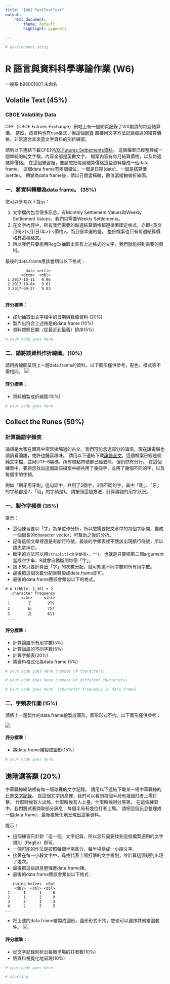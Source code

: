```yaml
---
title: "[W6] TextTextText"
output: 
    html_document:
        theme: default
        highlight: pygments

---
```


```r
# environment setup
```

R 語言與資料科學導論作業 (W6)
=============================

一般系 b96001001 未命名

## Volatile Text (45%)

### CBOE Volatility Data

CFE（CBOE Futures Exchange）網站上有一個網頁記錄了VIX期貨的每週結算價。
當然，該資料也有csv格式，但這個[網頁](http://cfe.cboe.com/market-data/settlement/volatility-settlements)
直接用文字方法記錄每週的結算價格，非常適合拿來當文字資料的剖析練習。

請到以下連結下載CFE的[VIX Futures Settlements資料](https://goo.gl/Yb5UEJ)。
這個檔案已經整理成一個單純的純文字檔，內容全部是英數文字。
檔案內容有每月結算價格，以及每週結算價格。
在這個練習裡，要請您把每週結算價格這些資料變成一個data frame。
這個data frame有兩個欄位，一個是日期(date)、一個是結算價(settle)。
轉變為data frame後，請以日期當橫軸，數值當縱軸做折線圖。

### 一、將資料轉變為data frame。 (35%)
您可以參考以下提示：

1. 文字檔內包含很多訊息，有Monthly Settlement Values和Weekly Settlement Values。我們只需要Weekly Settlements。
2. 在文字內容中，所有我們需要的每週結算價格都遵循著固定格式，亦即<英文月份>(<月/日/年>):<價格>。而且很幸運的是，
整份檔案也只有每週結算價格有這種格式。
3. 所以我們只要能用RegEx抽取出具有上述格式的文字，我們就能得到需要的資料。

最後的data.frame應該會類似以下格式：
```
         date settle
       <dttm>  <dbl>
 1 2017-10-11   9.96
 2 2017-10-04   9.61
 3 2017-09-27   9.83
 ...
```

#### 評分標準：

* 成功抽取出文字檔中的日期與數值資料 (20%)
* 製作出符合上述格是的data frame (10%)
* 資料按照日期（從最近到最舊）排序(5%)

```r
# your code goes here.
```

### 二、請將該資料作折線圖。(10%)

請用折線圖呈現上一題data.frame的資料。以下圖形僅供參考，配色、樣式等不需相同。
![](vix_ref.png)

#### 評分標準：

* 資料繪製成折線圖(10%)

```r
# your code goes here.
```

## Collect the Runes (50%)

### 計算論語字頻表

論語是大家在國高中常常接觸過的古文。我們可能念過部分的論語，現在讓電腦也讀讀看論語，或許也饒富趣味。
請用以下連結下載[論語全文](https://raw.githubusercontent.com/RLadsNTU/RLadsLab/master/W6_TextTextText/data/confucius.txt)。這個檔案已經是個純文字檔，並用UTF-8編碼，所有標點符號都已經去除，但仍然有分行。
在這個練習中，要請您找出這個論語檔案中總共用了幾個字，並用了幾個不同的字，以及每個字的字頻。

例如「刷牙用牙刷」這句話中，共用了5個字，3個不同的字。其中「刷」、「牙」的字頻都是2，「用」的字頻是1。
請按照這個方法，計算論語的用字狀況。

### 一、製作字頻表 (35%)

提示：

* 這個練習要以「字」為單位作分析，所以您需要把文章中的每個字斷開，變成一個很長的character vector，可幫助之後的分析。
* 記得這個文章裡還是有斷行符號。最後的字頻表裡不應該出現斷行符號，所以請先拿掉它。
* 斷字的方法可以用`strsplit(<文字變項>, "")`。也就是只要把第二個argument當成空字串，R就會自動斷開每個「字」。
* 接下來只要計算出「字」的次數分配，就可知道不同字數和所有用字數。
* 最後把這個次數分配表轉變成data.frame即可。
* 最後的data.frame應該會類似以下的格式。

```
# A tibble: 1,361 x 2
   character frequency
       <chr>     <int>
 1        子       979
 2        曰       757
 3        之       611
 ...
```

#### 評分標準：

* 計算論語所有用字數(5%)
* 計算論語的不同字數(5%)
* 計算字頻表(20%)
* 將資料格式化為data frame (5%)

```r
# your code goes here (number of characters)
```

```r
# your code goes here (number of different characters)
```

```r
# your code goes here. (character frequency in data.frame)

```


### 二、字頻表作圖 (15%)

請將上一題製作的data.frame繪製成圖形，圖形形式不拘。以下圖形僅供參考：

![](char_freq_ref.png)

#### 評分標準：

* 將data.frame繪製成圖形(15%)

```r
# your code goes here.
```



## 進階選答題 (20%)

中華職棒網站裡有每一場球賽的文字記錄。
請用以下連結下載某一場中華職棒的比賽[文字記錄](https://goo.gl/XKrhxc)。
從這個文字訊息裡，我們可以看到每個半局有幾個打者上場打擊，
什麼時候有人出局，什麼時候有人上壘，什麼時候得分等等。
在這個練習中，我們將試著擷取部分訊息：每個半局有幾位打者上場。
請把這個訊息整理成一個data.frame，最後視覺化地呈現出這筆資料。

提示：

* 這個練習只針對「這一個」文字記錄，所以您只需要找到這個檔案適用的文字規則（RegEx）即可。
* 一個可能的作法是按照每個半場區分，每半場變成一小段文字。
* 接著在每一小段文字中，尋找代表上場打擊的文字規則，並計算這個規則出現了幾次。
* 最後把這些訊息整理進data.frame裡。
* 最後的data.frame應該會類似以下格式：

```
   inning halves  nBat
    <dbl>  <dbl> <dbl>
 1      1      1     6
 2      1      2     9
 3      2      1     3
 4      2      2     5
...
```

* 把上述的data.frame繪製成圖形。圖形形式不拘，您也可以選擇其他繪圖套件。
![](play_by_play_ref.png)

#### 評分標準：

* 從文字記錄剖析出每個半場的打者數(10%)
* 將資料視覺化地呈現(10%)


```r
# your code goes here.
```

```r
# charting
```

